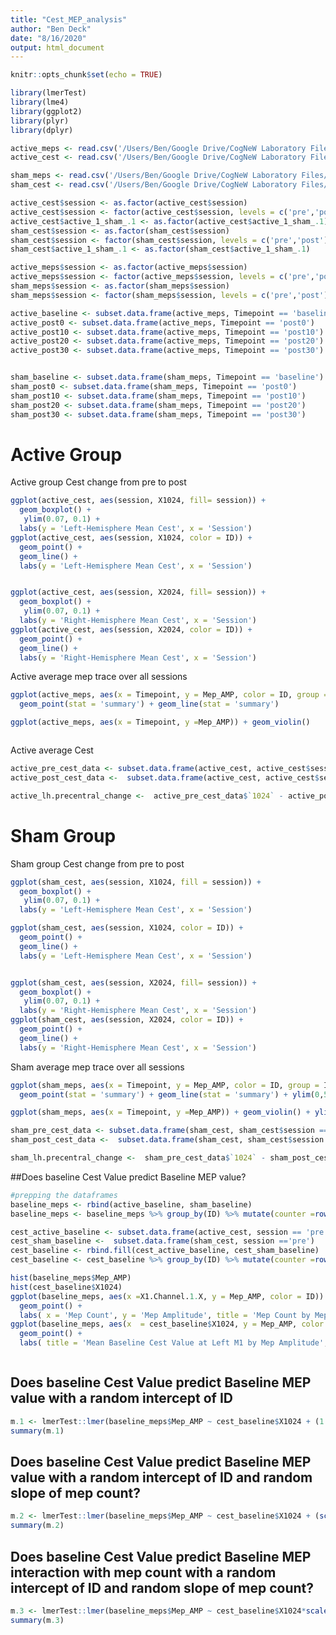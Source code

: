 ---
title: "Cest_MEP_analysis"
author: "Ben Deck"
date: "8/16/2020"
output: html_document
---

```{r setup, include=FALSE}
knitr::opts_chunk$set(echo = TRUE)
```

```{r,echo=FALSE}
library(lmerTest)
library(lme4)
library(ggplot2)
library(plyr)
library(dplyr)

```

```{r, echo=FALSE}
active_meps <- read.csv('/Users/Ben/Google Drive/CogNeW Laboratory Files/Projects/CEST-Motor/Data/Active/final_data/active_meps.csv')
active_cest <- read.csv('/Users/Ben/Google Drive/CogNeW Laboratory Files/Projects/CEST-Motor/Data/Active/final_data/Active_Cest_long.csv')

sham_meps <- read.csv('/Users/Ben/Google Drive/CogNeW Laboratory Files/Projects/CEST-Motor/Data/Sham1/final_data/sham_meps.csv')
sham_cest <- read.csv('/Users/Ben/Google Drive/CogNeW Laboratory Files/Projects/CEST-Motor/Data/Sham1/final_data/Sham_cest_long.csv')

active_cest$session <- as.factor(active_cest$session)
active_cest$session <- factor(active_cest$session, levels = c('pre','post'))
active_cest$active_1_sham_.1 <- as.factor(active_cest$active_1_sham_.1)
sham_cest$session <- as.factor(sham_cest$session)
sham_cest$session <- factor(sham_cest$session, levels = c('pre','post'))
sham_cest$active_1_sham_.1 <- as.factor(sham_cest$active_1_sham_.1)

active_meps$session <- as.factor(active_meps$session)
active_meps$session <- factor(active_meps$session, levels = c('pre','post'))
sham_meps$session <- as.factor(sham_meps$session)
sham_meps$session <- factor(sham_meps$session, levels = c('pre','post'))
```


```{r, echo= FALSE,warning=FALSE,message=FALSE}
active_baseline <- subset.data.frame(active_meps, Timepoint == 'baseline')
active_post0 <- subset.data.frame(active_meps, Timepoint == 'post0')
active_post10 <- subset.data.frame(active_meps, Timepoint == 'post10')
active_post20 <- subset.data.frame(active_meps, Timepoint == 'post20')
active_post30 <- subset.data.frame(active_meps, Timepoint == 'post30')


sham_baseline <- subset.data.frame(sham_meps, Timepoint == 'baseline')
sham_post0 <- subset.data.frame(sham_meps, Timepoint == 'post0')
sham_post10 <- subset.data.frame(sham_meps, Timepoint == 'post10')
sham_post20 <- subset.data.frame(sham_meps, Timepoint == 'post20')
sham_post30 <- subset.data.frame(sham_meps, Timepoint == 'post30')


```



# Active Group
Active group Cest change from pre to post
```{r, echo = FALSE}

ggplot(active_cest, aes(session, X1024, fill= session)) +
  geom_boxplot() +
   ylim(0.07, 0.1) +
  labs(y = 'Left-Hemisphere Mean Cest', x = 'Session')
ggplot(active_cest, aes(session, X1024, color = ID)) +
  geom_point() +
  geom_line() +
  labs(y = 'Left-Hemisphere Mean Cest', x = 'Session')


ggplot(active_cest, aes(session, X2024, fill= session)) +
  geom_boxplot() +
   ylim(0.07, 0.1) +
  labs(y = 'Right-Hemisphere Mean Cest', x = 'Session')
ggplot(active_cest, aes(session, X2024, color = ID)) +
  geom_point() +
  geom_line() +
  labs(y = 'Right-Hemisphere Mean Cest', x = 'Session')

```




Active average mep trace over all sessions
```{r, echo=FALSE}

ggplot(active_meps, aes(x = Timepoint, y = Mep_AMP, color = ID, group = ID)) +
  geom_point(stat = 'summary') + geom_line(stat = 'summary')

ggplot(active_meps, aes(x = Timepoint, y =Mep_AMP)) + geom_violin()



```


Active average Cest 
```{r, echo=FALSE}
active_pre_cest_data <- subset.data.frame(active_cest, active_cest$session =='pre')
active_post_cest_data <-  subset.data.frame(active_cest, active_cest$session =='post')

active_lh.precentral_change <-  active_pre_cest_data$`1024` - active_post_cest_data$`1024`

```



# Sham Group
Sham group Cest change from pre to post
```{r, echo=FALSE}

ggplot(sham_cest, aes(session, X1024, fill = session)) +
  geom_boxplot() +
   ylim(0.07, 0.1) +
  labs(y = 'Left-Hemisphere Mean Cest', x = 'Session')

ggplot(sham_cest, aes(session, X1024, color = ID)) +
  geom_point() +
  geom_line() +
  labs(y = 'Left-Hemisphere Mean Cest', x = 'Session')


ggplot(sham_cest, aes(session, X2024, fill= session)) +
  geom_boxplot() +
   ylim(0.07, 0.1) +
  labs(y = 'Right-Hemisphere Mean Cest', x = 'Session')
ggplot(sham_cest, aes(session, X2024, color = ID)) +
  geom_point() +
  geom_line() +
  labs(y = 'Right-Hemisphere Mean Cest', x = 'Session')

```



Sham average mep trace over all sessions
```{R, echo = FALSE}
ggplot(sham_meps, aes(x = Timepoint, y = Mep_AMP, color = ID, group = ID)) +
  geom_point(stat = 'summary') + geom_line(stat = 'summary') + ylim(0,5)

ggplot(sham_meps, aes(x = Timepoint, y =Mep_AMP)) + geom_violin() + ylim(0,8)

```




```{r, echo=FALSE}
sham_pre_cest_data <- subset.data.frame(sham_cest, sham_cest$session =='pre')
sham_post_cest_data <-  subset.data.frame(sham_cest, sham_cest$session =='post')

sham_lh.precentral_change <-  sham_pre_cest_data$`1024` - sham_post_cest_data$`1024`

```




##Does baseline Cest Value predict Baseline MEP value?

```{r, echo=FALSE}
#prepping the dataframes
baseline_meps <- rbind(active_baseline, sham_baseline)
baseline_meps <- baseline_meps %>% group_by(ID) %>% mutate(counter =row_number(ID))

cest_active_baseline <- subset.data.frame(active_cest, session == 'pre')
cest_sham_baseline <-  subset.data.frame(sham_cest, session =='pre')
cest_baseline <- rbind.fill(cest_active_baseline, cest_sham_baseline)
cest_baseline <- cest_baseline %>% group_by(ID) %>% mutate(counter =row_number(ID))

```



```{r, echo=FALSE}
hist(baseline_meps$Mep_AMP)
hist(cest_baseline$X1024)
ggplot(baseline_meps, aes(x =X1.Channel.1.X, y = Mep_AMP, color = ID)) +
  geom_point() +
  labs( x = 'Mep Count', y = 'Mep Amplitude', title = 'Mep Count by Mep Amplitude per subject')
ggplot(baseline_meps, aes(x  = cest_baseline$X1024, y = Mep_AMP, color = as.factor(active_1_sham_.1))) +
  geom_point() +
  labs( title = 'Mean Baseline Cest Value at Left M1 by Mep Amplitude', x = 'Mean Baseline Cest Value' , y = 'Mep Amplitude',color = 'Sham = -1, Active = 1')



```



## Does baseline Cest Value predict Baseline MEP value with a random intercept of ID
```{r}
m.1 <- lmerTest::lmer(baseline_meps$Mep_AMP ~ cest_baseline$X1024 + (1 | cest_baseline$ID), data = cest_baseline, REML = FALSE)
summary(m.1)

```



## Does baseline Cest Value predict Baseline MEP value with a random intercept of ID and random slope of mep count?
```{r}
m.2 <- lmerTest::lmer(baseline_meps$Mep_AMP ~ cest_baseline$X1024 + (scale(cest_baseline$counter, center = TRUE) | cest_baseline$ID), data = cest_baseline, REML = FALSE)
summary(m.2)
```


## Does baseline Cest Value predict Baseline MEP interaction with mep count with a random intercept of ID and random slope of mep count?
```{r}

m.3 <- lmerTest::lmer(baseline_meps$Mep_AMP ~ cest_baseline$X1024*scale(cest_baseline$counter, center = TRUE) + (scale(cest_baseline$counter, center = TRUE) | cest_baseline$ID), data = cest_baseline, REML = FALSE)
summary(m.3)




```
